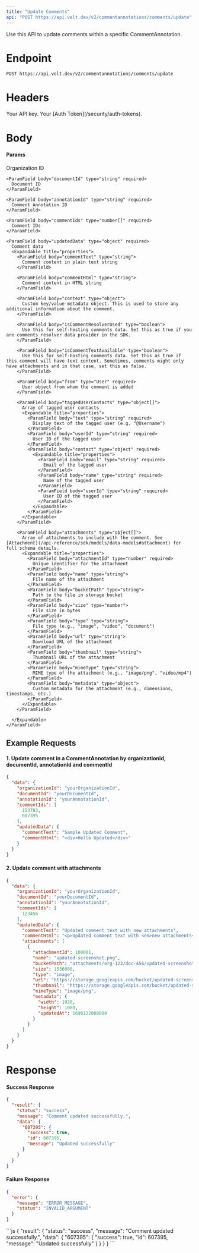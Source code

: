 ```yaml
---
title: "Update Comments"
api: "POST https://api.velt.dev/v2/commentannotations/comments/update"
---
```


Use this API to update comments within a specific CommentAnnotation.


# Endpoint

`POST https://api.velt.dev/v2/commentannotations/comments/update`

# Headers

<ParamField header="x-velt-api-key" type="string" required>
  Your API key.
</ParamField>

<ParamField header="x-velt-auth-token" type="string" required>
  Your [Auth Token](/security/auth-tokens).
</ParamField>

# Body

#### Params

<ParamField body="data" type="object" required>
  <Expandable title="properties">
    <ParamField body="organizationId" type="string" required>
      Organization ID
    </ParamField>

    <ParamField body="documentId" type="string" required>
      Document ID
    </ParamField>

    <ParamField body="annotationId" type="string" required>
      Comment Annotation ID
    </ParamField>

    <ParamField body="commentIds" type="number[]" required>
      Comment IDs
    </ParamField>

    <ParamField body="updatedData" type="object" required>
      Comment data
      <Expandable title="properties">
        <ParamField body="commentText" type="string">
          Comment content in plain text string
        </ParamField>

        <ParamField body="commentHtml" type="string">
          Comment content in HTML string
        </ParamField>

        <ParamField body="context" type="object">
          Custom key/value metadata object. This is used to store any additional information about the comment.
        </ParamField>

        <ParamField body="isCommentResolverUsed" type="boolean">
          Use this for self-hosting comments data. Set this as true if you are comments resolver data provider in the SDK.
        </ParamField>

        <ParamField body="isCommentTextAvailable" type="boolean">
          Use this for self-hosting comments data. Set this as true if this comment will have text content. Sometimes, comments might only have attachments and in that case, set this as false.
        </ParamField>

        <ParamField body="from" type="User" required>
          User object from whom the comment is added
        </ParamField>    

        <ParamField body="taggedUserContacts" type="object[]">
          Array of tagged user contacts
          <Expandable title="properties">
            <ParamField body="text" type="string" required>
              Display text of the tagged user (e.g. "@Username")
            </ParamField>
            <ParamField body="userId" type="string" required>
              User ID of the tagged user
            </ParamField>
            <ParamField body="contact" type="object" required>
              <Expandable title="properties">
                <ParamField body="email" type="string" required>
                  Email of the tagged user
                </ParamField>
                <ParamField body="name" type="string" required>
                  Name of the tagged user
                </ParamField>
                <ParamField body="userId" type="string" required>
                  User ID of the tagged user
                </ParamField>
              </Expandable>
            </ParamField>
          </Expandable>
        </ParamField>

        <ParamField body="attachments" type="object[]">
          Array of attachments to include with the comment. See [Attachment](/api-reference/sdk/models/data-models#attachment) for full schema details.
          <Expandable title="properties">
            <ParamField body="attachmentId" type="number" required>
              Unique identifier for the attachment
            </ParamField>
            <ParamField body="name" type="string">
              File name of the attachment
            </ParamField>
            <ParamField body="bucketPath" type="string">
              Path to the file in storage bucket
            </ParamField>
            <ParamField body="size" type="number">
              File size in bytes
            </ParamField>
            <ParamField body="type" type="string">
              File type (e.g., "image", "video", "document")
            </ParamField>
            <ParamField body="url" type="string">
              Download URL of the attachment
            </ParamField>
            <ParamField body="thumbnail" type="string">
              Thumbnail URL of the attachment
            </ParamField>
            <ParamField body="mimeType" type="string">
              MIME type of the attachment (e.g., "image/png", "video/mp4")
            </ParamField>
            <ParamField body="metadata" type="object">
              Custom metadata for the attachment (e.g., dimensions, timestamps, etc.)
            </ParamField>
          </Expandable>
        </ParamField>

      </Expandable>
    </ParamField>
  </Expandable>
</ParamField>

## **Example Requests**

#### 1. Update comment in a CommentAnnotation by organizationId, documentId, annotationId and commentId

```JSON
{
  "data": {
    "organizationId": "yourOrganizationId",
    "documentId": "yourDocumentId",
    "annotationId": "yourAnnotationId",
    "commentIds": [
      153783,
      607395
    ],
    "updatedData": {
      "commentText": "Sample Updated Comment",
      "commentHtml": "<div>Hello Updated</div>"
    }
  }
}
```

#### 2. Update comment with attachments

```JSON
{
  "data": {
    "organizationId": "yourOrganizationId",
    "documentId": "yourDocumentId",
    "annotationId": "yourAnnotationId",
    "commentIds": [
      123456
    ],
    "updatedData": {
      "commentText": "Updated comment text with new attachments",
      "commentHtml": "<p>Updated comment text with <em>new attachments</em></p>",
      "attachments": [
        {
          "attachmentId": 100001,
          "name": "updated-screenshot.png",
          "bucketPath": "attachments/org-123/doc-456/updated-screenshot.png",
          "size": 1536000,
          "type": "image",
          "url": "https://storage.googleapis.com/bucket/updated-screenshot.png",
          "thumbnail": "https://storage.googleapis.com/bucket/updated-screenshot_thumb.png",
          "mimeType": "image/png",
          "metadata": {
            "width": 1920,
            "height": 1080,
            "updatedAt": 1696122000000
          }
        }
      ]
    }
  }
}
```

# Response

#### Success Response

```JSON
{
  "result": {
    "status": "success",
    "message": "Comment updated successfully.",
    "data": {
      "607395": {
        "success": true,
        "id": 607395,
        "message": "Updated successfully"
      }
    }
  }
}
```

#### Failure Response

```JSON
{
  "error": {
    "message": "ERROR_MESSAGE",
    "status": "INVALID_ARGUMENT"
  }
}
```

<ResponseExample>
```js
{
  "result": {
    "status": "success",
    "message": "Comment updated successfully.",
    "data": {
      "607395": {
        "success": true,
        "id": 607395,
        "message": "Updated successfully"
      }
    }
  }
}
```
</ResponseExample>